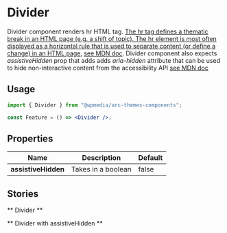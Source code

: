 

<Meta title="Components/Divider" component={Divider} />

# Divider

Divider component renders hr HTML tag. [The hr tag defines a thematic break in an HTML page (e.g. a shift of topic).
The hr element is most often displayed as a horizontal rule that is used to separate content (or define a change) in an HTML page](https://www.w3schools.com/tags/tag_hr.asp), [see MDN doc](https://developer.mozilla.org/en-US/docs/Web/HTML/Element/hr).
Divider component also expects _assistiveHidden_ prop that adds adds _aria-hidden_ attribute that can be used to hide non-interactive content from the accessibility API [see MDN doc](https://developer.mozilla.org/en-US/docs/Web/Accessibility/ARIA/Attributes/aria-hidden#:~:text=The%20aria%2Dhidden%20attribute%20can,children%20from%20the%20accessibility%20tree)

## Usage

```jsx
import { Divider } from "@wpmedia/arc-themes-components";

const Feature = () => <Divider />;
```

## Properties

| Name                | Description        | Default |
| ------------------- | ------------------ | ------- |
| **assistiveHidden** | Takes in a boolean | false   |

<ArgsTable of={Divider} />

## Stories

** Divider **

<Canvas>
	<Story name="Divider">
		<Divider />
	</Story>
</Canvas>

** Divider with assistiveHidden **

<Canvas>
	<Story name="Divider assistive hidden">
		<Divider assistiveHidden />
	</Story>
</Canvas>
